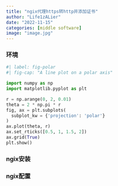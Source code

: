 ```yaml
---
title: "ngix代理https转http并添加证书"
author: "Life1zALier"
date: "2022-11-15"
categories: [middle software]
image: "image.jpg"
---
```

### 环境
```python
#| label: fig-polar
#| fig-cap: "A line plot on a polar axis"

import numpy as np
import matplotlib.pyplot as plt

r = np.arange(0, 2, 0.01)
theta = 2 * np.pi * r
fig, ax = plt.subplots(
  subplot_kw = {'projection': 'polar'} 
)
ax.plot(theta, r)
ax.set_rticks([0.5, 1, 1.5, 2])
ax.grid(True)
plt.show()
```
### ngix安装

### ngix配置

